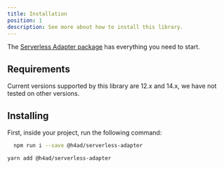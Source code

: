 ---
title: Installation
position: 1
description: See more about how to install this library.
---



The <a href="https://www.npmjs.com/package/@h4ad/serverless-adapter">Serverless Adapter package</a> has everything you need to start.

## Requirements

Current versions supported by this library are 12.x and 14.x, we have not tested on other versions.

## Installing

First, inside your project, run the following command:

<Tabs>
<TabItem value="npm" label="NPM" default>

```bash
  npm run i --save @h4ad/serverless-adapter
```

</TabItem>

<TabItem value="yarn" label="Yarn">

```bash
yarn add @h4ad/serverless-adapter
```

</TabItem>
</Tabs>



